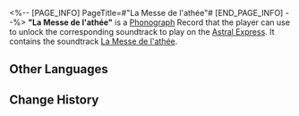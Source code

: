 <%-- [PAGE_INFO]
PageTitle=#"La Messe de l'athée"#
[END_PAGE_INFO] --%>
{{Item Infobox
|id          = 210354
|image       = Item La Messe de l'athée.png
|type        = Disk
|invCategory = Valuables
|rarity      = 3
|effect      = 
|description = A record that can be played on the Express' phonograph. It might be a chance acquisition or a gift from someone else. All sorts of memories surge up when the music plays &mdash; the smiles, encounters, touches, and the excitement of battle. Maybe that is why people still collect records even as society rapidly advances.<br />The current record contains the track "La Messe de l'athée."
}}
{{Description|''The Cosmos will become the historian. We should only serve as its secretaries.''}}
'''"La Messe de l'athée"''' is a [[Phonograph]] Record that the player can use to unlock the corresponding soundtrack to play on the [[Astral Express]]. It contains the soundtrack [[La Messe de l'athée]].

==Other Languages==
{{Other Languages
|en   = "La Messe de l'athée"
|zhs  = 《无神论者的弥撒》
|zht  = 《無神論者的彌撒》
|ja   = 『無神論者のミサ』
|ko   = ≪무신론자의 미사≫
|es   = La misa del ateo
|fr   = «&nbsp;La Messe de l'athée&nbsp;»
|ru   = La Messe de l'athée
|th   = "La Messe de l'athée"
|vi   = Thánh Lễ Luận Giả Vô Thần
|de   = „La Messe de l’athée“
|id   = "La Messe de l'athée"
|pt   = "La Messe de l'athée"
}}

==Change History==
{{Change History|2.3}}
